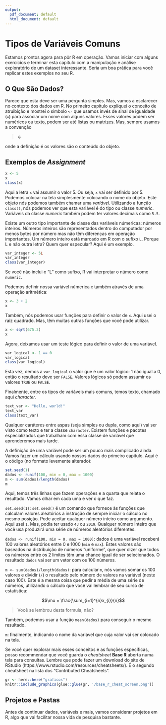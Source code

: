 ```yaml
---
output:
  pdf_document: default
  html_document: default
---
```

# Tipos de Variáveis Comuns

Estamos prontos agora para pôr R em operação. Vamos iniciar com alguns exercícios e terminar esta capitulo com a manipulação e análise exploratório de um dataset interessante. Seria um boa prática para você replicar estes exemplos no seu R.

## O Que São Dados?

Parece que esta deve ser uma pergunta simples. Mas, vamos a esclarecer no contexto dos dados em R. No primeiro capitulo expliquei o conceito de atruibição e mostrei o simbolo `<-` que usamos invés de sinal de igualdade (`=`) para associar um nome com alguns valores. Esses valores podem ser numéricos ou texto, podem ser até listas ou matrizes. Mas, sempre usamos a convenção 

> <nome do objeto> **<-** <definição do objeto> 

onde a definição é os valores são o conteúdo do objeto.

## Exemplos de *Assignment*

```r
x <- 5
x
class(x)
```

Aqui a letra `x` vai assumir o valor 5. Ou seja, `x` vai ser definido por 5. Podemos colocar na tela simplesmente colocando o nome do objeto. Este objeto nós podemos também chamar uma *variável*. Utilizando a função `class()`, nós podemos ver que esta variável é do tipo ou classe *numeric*. Variáveis da classe *numeric* também podem ter valores decimais como `5.5`. 

Existe um outro tipo importante de classe das variáveis númericas: números inteiros. Números inteiros são representados dentro do computador por menos bytes por número mas não têm diferenças em operação importantes. Um número inteiro está marcado em R com o sufixo `L`. Porque L e não outra letra? Quem quer especular? Aqui é um exemplo.

```r
var_integer <- 5L
var_integer
class(var_integer)
```

Se você não inclui o "L" como sufixo, R vai interpretar o número como `numeric`.

Podemos definir nossa variável númerica `x` também através de uma operação aritmética:

```r
x <- 3 + 2
x
```

Também, nós podemos usar funções para definir o valor de `x`. Aqui usei o raiz quadrado. Mas, têm muitas outras funções que você pode utilizar. 

```r
x <- sqrt(675.3)
x
```

Agora, deixamos usar um teste lógico para definir o valor de uma variável.

```r
var_logical <- 1 == 0
var_logical
class(var_logical)
```

Esta vez, demos a `var_logical` o valor que é um valor lógico: 1 não igual a 0, então o resultado deve ser `FALSE`. Valores lógicos só podem assumir os valores `TRUE` ou `FALSE`.

Finalmente, entre os tipos de variáveis mais comuns, temos texto, chamado aqui *character*.

```r
text_var <- "Hello, world!"
text_var
class(text_var)
```

Qualquer caráteres entre aspas (seja simples ou dupla, como aqui) vai ser visto como texto e ter a classe `character`. Existem funções e pacotes especializados que trabalham com essa classe de variável que aprenderemos mais tarde.

A definição de uma variável pode ser um pouco mais complicado ainda. Vamos fazer um cálculo usando nossos dados do primeiro capitulo. Aqui é o código (no formato levemente alterado):

```r
set.seed(1)
dados <- runif(100, min = 0, max = 1000)
m <- sum(dados)/length(dados)
m
```

Aqui, temos três linhas que fazem operações e a quarta que relata o resultado. Vamos olhar em cada uma e ver o que faz.

`set.seed(1)`: `set.seed()` é um comando que fornece às funções que calculam valores aleatórios a instrução de sempre iniciar o cálculo no mesmo posição. Pode aceitar qualquer número inteiro como argumento. Aqui usei `1`. Mas, podia ter usado `43` ou `2019`. Qualquer número inteiro que você usa produzirá uma série de números aleatórios diferentes.

`dados <- runif(100, min = 0, max = 1000)`: dados é uma variável receberá 100 valores aleatórios entre 0 e 1000 (`min` e `max`). Estes valores são baseados na distribuição de números "uniforme", que quer dizer que todos os números entre os 2 limites têm uma chance igual de ser selecionados. O resultado `dados` vai ser um vetor com os 100 números.

`m <- sum(dados)/length(dados)`: para calcular `m`, nós vamos somar os 100 valores e dividir (`/`) o resultado pelo número de valores na variável (neste caso 100). Este é a mesma coisa que pedir a média de uma série de números, utilizando o cálculo que você vai lembrar de seu curso de estatística:

$$\mu = \frac{\sum_{i=1}^{n}x_{i}}{n}$$ 

>Você se lembrou desta formula, não?

Também, podemos usar a função `mean(dados)` para conseguir o mesmo resultado.

`m`: finalmente, indicando o nome da variável que cuja valor vai ser colocado na tela.

Se você quer explorar mais esses conceitos e as funções especificas, posso recommendar que você guarda o *cheatsheet* **Base R** aberta numa tela para consultas. Lembre que pode fazer um download do site de RStudio (https://www.rstudio.com/resources/cheatsheets/). É o segundo cheatsheet na lista dos "Contributed Cheatsheets".

```r
gr <- here::here("graficos")
knitr::include_graphics(glue::glue(gr, '/base_r_cheat_screen.png'))
```

## Projetos e Pastas

Antes de continuar dados, variáveis e mais, vamos considerar projetos em R, algo que vai facilitar nossa vida de pesquisa bastante.

